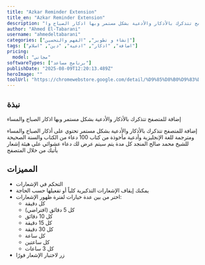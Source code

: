```yaml
---
title: "Azkar Reminder Extension"
title_en: "Azkar Reminder Extension"
description: "إضافة للمتصفح تتذكرك بالأذكار والأدعية بشكل مستمر وبها اذكار الصباح وا"
author: "Ahmed El-Tabarani"
username: "ahmedeltabarani"
categories: ["إنشاء و تطوير", "الفهم والتحسين"]
tags: ["اضافة", "اذكار", "ادعية", "دين", "اسلام"]
pricing:
  model: "مجاني"
softwareTypes: ["برنامج مساعد"]
publishDate: "2025-08-09T12:20:13.489Z"
heroImage: ""
toolUrl: "https://chromewebstore.google.com/detail/%D9%85%D8%B0%D9%83%D8%B1-%D8%A7%D9%84%D8%A3%D8%B0%D9%83%D8%A7%D8%B1/fcagcaikgffokonhlfbaainnaknhjkpp"
---
```

## نبذة
إضافة للمتصفح تتذكرك بالأذكار والأدعية بشكل مستمر وبها اذكار الصباح والمساء

إضافة للمتصفح تتذكرك بالأذكار والأدعية بشكل مستمر
تحتوي على أذكار الصباح والمساء ومترجمة للغة الإنجليزية
وأدعية مأخوذة من كتاب 100 دعاء من الكتاب والسنة الصحيحة للشيخ محمد صالح المنجد 
كل مدة يتم سيتم عرض لك دعاء عشوائي على هيئة إشعار يأتيك من خلال المتصفح

## المميزات
-  التحكم في الإشعارات
- يمكنك إيقاف الإشعارات التذكيرية كلياً أو تفعيلها حسب الحاجة
- اختر من بين عدة خيارات لفترة ظهور الإشعارات:
  - كل دقيقة
  - كل 5 دقائق (افتراضي)
  - كل 10 دقائق
  - كل 15 دقيقة
  - كل 30 دقيقة
  - كل ساعة
  - كل ساعتين
  - كل 3 ساعات
- زر لاختبار الإشعار فورًا

